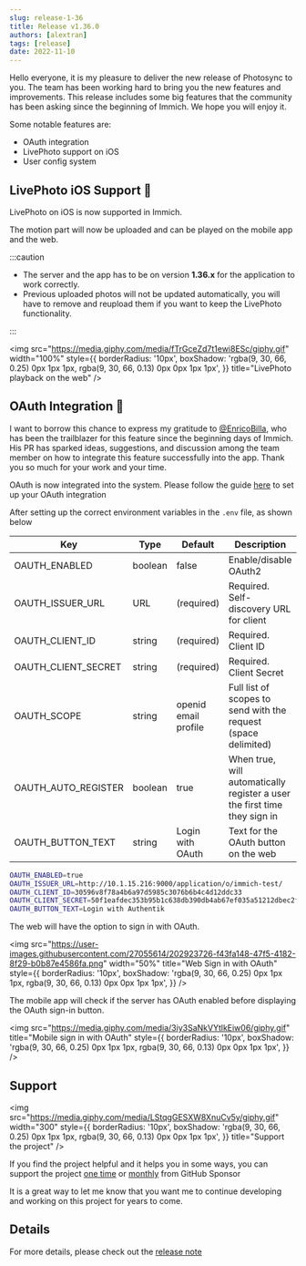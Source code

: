 ```yaml
---
slug: release-1-36
title: Release v1.36.0
authors: [alextran]
tags: [release]
date: 2022-11-10
---
```


Hello everyone, it is my pleasure to deliver the new release of  Photosync  to you. The team has been working hard to bring you the new features and improvements. This release includes some big features that the community has been asking since the beginning of Immich. We hope you will enjoy it.

Some notable features are:

- OAuth integration
- LivePhoto support on iOS
- User config system

<!--truncate-->

## LivePhoto iOS Support 🎉

LivePhoto on iOS is now supported in Immich.

The motion part will now be uploaded and can be played on the mobile app and the web.

:::caution

- The server and the app has to be on version **1.36.x** for the application to work correctly.
- Previous uploaded photos will not be updated automatically, you will have to remove and reupload them if you want to keep the LivePhoto functionality.

:::

<img
  src="https://media.giphy.com/media/fTrGceZd7t1ewi8ESc/giphy.gif"
  width="100%"
  style={{
    borderRadius: '10px',
    boxShadow: 'rgba(9, 30, 66, 0.25) 0px 1px 1px, rgba(9, 30, 66, 0.13) 0px 0px 1px 1px',
  }}
  title="LivePhoto playback on the web"
/>

## OAuth Integration 🎉

I want to borrow this chance to express my gratitude to [@EnricoBilla](https://github.com/EnricoBilla), who has been the trailblazer for this feature since the beginning days of Immich. His PR has sparked ideas, suggestions, and discussion among the team member on how to integrate this feature successfully into the app. Thank you so much for your work and your time.

OAuth is now integrated into the system. Please follow the guide [here](https://immich.app/docs/usage/oauth) to set up your OAuth integration

After setting up the correct environment variables in the `.env` file, as shown below

| Key                 | Type    | Default              | Description                                                               |
| ------------------- | ------- | -------------------- | ------------------------------------------------------------------------- |
| OAUTH_ENABLED       | boolean | false                | Enable/disable OAuth2                                                     |
| OAUTH_ISSUER_URL    | URL     | (required)           | Required. Self-discovery URL for client                                   |
| OAUTH_CLIENT_ID     | string  | (required)           | Required. Client ID                                                       |
| OAUTH_CLIENT_SECRET | string  | (required)           | Required. Client Secret                                                   |
| OAUTH_SCOPE         | string  | openid email profile | Full list of scopes to send with the request (space delimited)            |
| OAUTH_AUTO_REGISTER | boolean | true                 | When true, will automatically register a user the first time they sign in |
| OAUTH_BUTTON_TEXT   | string  | Login with OAuth     | Text for the OAuth button on the web                                      |

```bash title="Authentik Example"
OAUTH_ENABLED=true
OAUTH_ISSUER_URL=http://10.1.15.216:9000/application/o/immich-test/
OAUTH_CLIENT_ID=30596v8f78a4b6a97d5985c3076b6b4c4d12ddc33
OAUTH_CLIENT_SECRET=50f1eafdec353b95b1c638db390db4ab67ef035a51212dbec2f56175e2eb272b5d572c099176e6fe116ecf47ffdd544bgdb9e2edc588307ee0339d25eeccd88
OAUTH_BUTTON_TEXT=Login with Authentik
```

The web will have the option to sign in with OAuth.

<img
  src="https://user-images.githubusercontent.com/27055614/202923726-f43fa148-47f5-4182-8f29-b0b87e4586fa.png"
  width="50%"
  title="Web Sign in with OAuth"
  style={{
    borderRadius: '10px',
    boxShadow: 'rgba(9, 30, 66, 0.25) 0px 1px 1px, rgba(9, 30, 66, 0.13) 0px 0px 1px 1px',
  }}
/>

The mobile app will check if the server has OAuth enabled before displaying the OAuth
sign-in button.

<img
  src="https://media.giphy.com/media/3iy3SaNkVYtlkEiw06/giphy.gif"
  title="Mobile sign in with OAuth"
  style={{
    borderRadius: '10px',
    boxShadow: 'rgba(9, 30, 66, 0.25) 0px 1px 1px, rgba(9, 30, 66, 0.13) 0px 0px 1px 1px',
  }}
/>

## Support

<img
  src="https://media.giphy.com/media/LStqgGESXW8XnuCv5y/giphy.gif"
  width="300"
  style={{
    borderRadius: '10px',
    boxShadow: 'rgba(9, 30, 66, 0.25) 0px 1px 1px, rgba(9, 30, 66, 0.13) 0px 0px 1px 1px',
  }}
  title="Support the project"
/>

If you find the project helpful and it helps you in some ways, you can support the project [one time](https://github.com/sponsors/alextran1502?frequency=one-time&sponsor=alextran1502) or [monthly](https://github.com/sponsors/alextran1502) from GitHub Sponsor

It is a great way to let me know that you want me to continue developing and working on this project for years to come.

## Details

For more details, please check out the [release note](https://github.com/wonderkidshihab/photo-backup/releases/tag/v1.36.0_55-dev)
